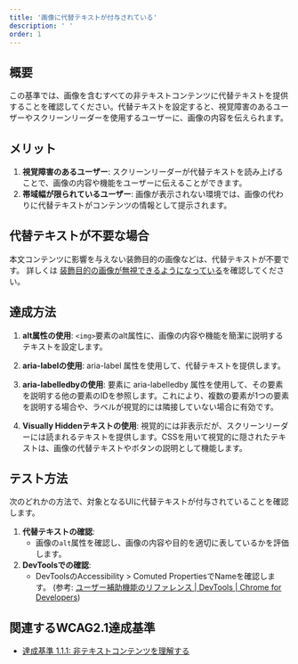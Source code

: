 ```yaml
---
title: '画像に代替テキストが付与されている'
description: ' '
order: 1
---
```


## 概要
この基準では、画像を含むすべての非テキストコンテンツに代替テキストを提供することを確認してください。代替テキストを設定すると、視覚障害のあるユーザーやスクリーンリーダーを使用するユーザーに、画像の内容を伝えられます。

## メリット
1. **視覚障害のあるユーザー**: スクリーンリーダーが代替テキストを読み上げることで、画像の内容や機能をユーザーに伝えることができます。
2. **帯域幅が限られているユーザー**: 画像が表示されない環境では、画像の代わりに代替テキストがコンテンツの情報として提示されます。

## 代替テキストが不要な場合
本文コンテンツに影響を与えない装飾目的の画像などは、代替テキストが不要です。
詳しくは [装飾目的の画像が無視できるようになっている](../decorative-image/)を確認してください。 

## 達成方法
1. **alt属性の使用**:
    `<img>`要素のalt属性に、画像の内容や機能を簡潔に説明するテキストを設定します。

1. **aria-labelの使用**:
    aria-label 属性を使用して、代替テキストを提供します。

1. **aria-labelledbyの使用**:
    要素に aria-labelledby 属性を使用して、その要素を説明する他の要素のIDを参照します。これにより、複数の要素が1つの要素を説明する場合や、ラベルが視覚的には隣接していない場合に有効です。

1. **Visually Hiddenテキストの使用**:
    視覚的には非表示だが、スクリーンリーダーには読まれるテキストを提供します。CSSを用いて視覚的に隠されたテキストは、画像の代替テキストやボタンの説明として機能します。

## テスト方法
次のどれかの方法で、対象となるUIに代替テキストが付与されていることを確認します。

1. **代替テキストの確認**:
    - 画像の`alt`属性を確認し、画像の内容や目的を適切に表しているかを評価します。
3. **DevToolsでの確認**:
    - DevToolsのAccessibility > Comuted PropertiesでNameを確認します。 (参考: [ユーザー補助機能のリファレンス  |  DevTools  |  Chrome for Developers](https://developer.chrome.com/docs/devtools/accessibility/reference?hl=ja#computed))

## 関連するWCAG2.1達成基準
- [達成基準 1.1.1: 非テキストコンテンツを理解する](https://waic.jp/translations/WCAG21/Understanding/non-text-content.html)
